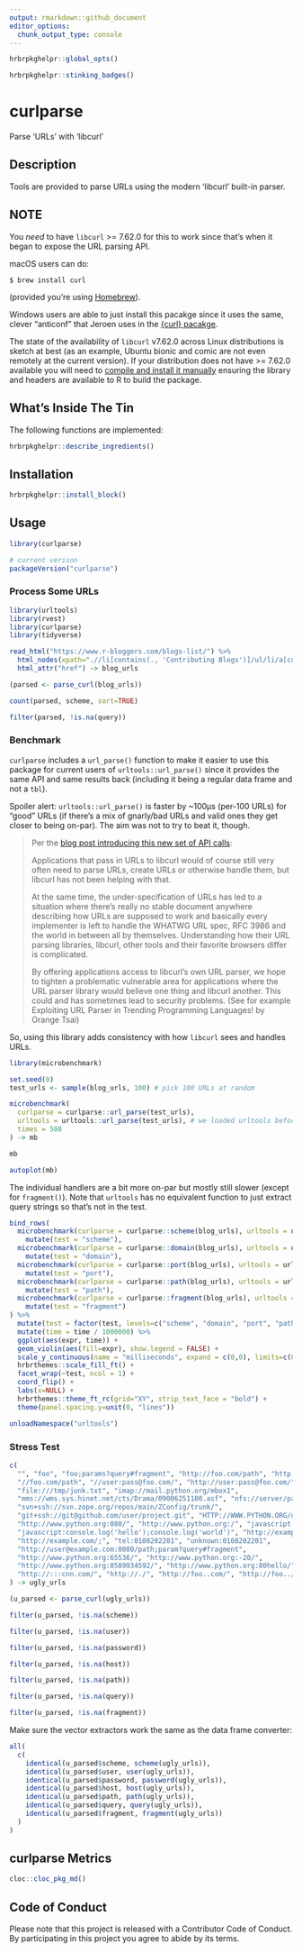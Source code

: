 ```yaml
---
output: rmarkdown::github_document
editor_options: 
  chunk_output_type: console
---
```

```r
hrbrpkghelpr::global_opts()
```

```r
hrbrpkghelpr::stinking_badges()
```
# curlparse

Parse 'URLs' with 'libcurl'

## Description

Tools are provided to parse URLs using the modern 'libcurl' built-in parser.

## NOTE

You _need_ to have `libcurl` >= 7.62.0 for this to work since that's when it began to expose the URL parsing API. 

macOS users can do:

```
$ brew install curl
```

(provided you're using [Homebrew](https://brew.sh/)).

Windows users are able to just install this pacakge since it uses the same, clever "anticonf" that Jeroen uses in the [{curl} pacakge](https://github.com/jeroen/curl). 

The state of the availability of `libcurl` v7.62.0 across Linux distributions is sketch at best (as an example, Ubuntu bionic and comic are not even remotely at the current version). If your distribution does not have >= 7.62.0 available you will need to [compile and install it manually](https://curl.haxx.se/download.html) ensuring the library and headers are available to R to build the package.

## What's Inside The Tin

The following functions are implemented:

```r
hrbrpkghelpr::describe_ingredients()
```

## Installation

```r
hrbrpkghelpr::install_block()
```

## Usage

```r
library(curlparse)

# current verison
packageVersion("curlparse")

```

### Process Some URLs

```r
library(urltools)
library(rvest)
library(curlparse)
library(tidyverse)

```
```r
read_html("https://www.r-bloggers.com/blogs-list/") %>% 
  html_nodes(xpath=".//li[contains(., 'Contributing Blogs')]/ul/li/a[contains(@href, 'http')]") %>% 
  html_attr("href") -> blog_urls

```
```r
(parsed <- parse_curl(blog_urls))

count(parsed, scheme, sort=TRUE)

filter(parsed, !is.na(query))
```

### Benchmark

`curlparse` includes a `url_parse()` function to make it easier to use this package for current users of `urltools::url_parse()` since it provides the same API and same results back (including it being a regular data frame and not a `tbl`). 

Spoiler alert: `urltools::url_parse()` is faster by ~100µs (per-100 URLs) for "good" URLs (if there's a mix of gnarly/bad URLs and valid ones they get closer to being on-par). The aim was not to try to beat it, though. 

>Per the [blog post introducing this new set of API calls](https://daniel.haxx.se/blog/2018/09/09/libcurl-gets-a-url-api/):
>
>Applications that pass in URLs to libcurl would of course still very often need to parse URLs, create URLs or otherwise handle them, but libcurl has not been helping with that.
>
>At the same time, the under-specification of URLs has led to a situation where there's really no stable document anywhere describing how URLs are supposed to work and basically every implementer is left to handle the WHATWG URL spec, RFC 3986 and the world in between all by themselves. Understanding how their URL parsing libraries, libcurl, other tools and their favorite browsers differ is complicated.
>
>By offering applications access to libcurl's own URL parser, we hope to tighten a problematic vulnerable area for applications where the URL parser library would believe one thing and libcurl another. This could and has sometimes lead to security problems. (See for example Exploiting URL Parser in Trending Programming Languages! by Orange Tsai)

So, using this library adds consistency with how `libcurl` sees and handles URLs.

```r
library(microbenchmark)

set.seed(0)
test_urls <- sample(blog_urls, 100) # pick 100 URLs at random

microbenchmark(
  curlparse = curlparse::url_parse(test_urls),
  urltools = urltools::url_parse(test_urls), # we loaded urltools before curlparse at the top so namespace loading wasn't a factor for the benchmarks
  times = 500
) -> mb

mb

autoplot(mb)
```

The individual handlers are a bit more on-par but mostly still slower (except for `fragment()`). Note that `urltools` has no equivalent function to just extract query strings so that's not in the test.

```r
bind_rows(
  microbenchmark(curlparse = curlparse::scheme(blog_urls), urltools = urltools::scheme(blog_urls)) %>%
    mutate(test = "scheme"),
  microbenchmark(curlparse = curlparse::domain(blog_urls), urltools = urltools::domain(blog_urls)) %>%
    mutate(test = "domain"),
  microbenchmark(curlparse = curlparse::port(blog_urls), urltools = urltools::port(blog_urls)) %>%
    mutate(test = "port"),
  microbenchmark(curlparse = curlparse::path(blog_urls), urltools = urltools::path(blog_urls)) %>%
    mutate(test = "path"),
  microbenchmark(curlparse = curlparse::fragment(blog_urls), urltools = urltools::fragment(blog_urls)) %>%
    mutate(test = "fragment")
) %>% 
  mutate(test = factor(test, levels=c("scheme", "domain", "port", "path", "fragment"))) %>% 
  mutate(time = time / 1000000) %>% 
  ggplot(aes(expr, time)) +
  geom_violin(aes(fill=expr), show.legend = FALSE) +
  scale_y_continuous(name = "milliseconds", expand = c(0,0), limits=c(0, NA)) +
  hrbrthemes::scale_fill_ft() +
  facet_wrap(~test, ncol = 1) +
  coord_flip() +
  labs(x=NULL) +
  hrbrthemes::theme_ft_rc(grid="XY", strip_text_face = "bold") +
  theme(panel.spacing.y=unit(0, "lines"))
```

```r
unloadNamespace("urltools")
```

### Stress Test

```r
c(
  "", "foo", "foo;params?query#fragment", "http://foo.com/path", "http://foo.com",
  "//foo.com/path", "//user:pass@foo.com/", "http://user:pass@foo.com/", 
  "file:///tmp/junk.txt", "imap://mail.python.org/mbox1",
  "mms://wms.sys.hinet.net/cts/Drama/09006251100.asf", "nfs://server/path/to/file.txt",
  "svn+ssh://svn.zope.org/repos/main/ZConfig/trunk/",
  "git+ssh://git@github.com/user/project.git", "HTTP://WWW.PYTHON.ORG/doc/#frag",
  "http://www.python.org:080/", "http://www.python.org:/", "javascript:console.log('hello')",
  "javascript:console.log('hello');console.log('world')", "http://example.com/?", 
  "http://example.com/;", "tel:0108202201", "unknown:0108202201",
  "http://user@example.com:8080/path;param?query#fragment", 
  "http://www.python.org:65536/", "http://www.python.org:-20/",
  "http://www.python.org:8589934592/", "http://www.python.org:80hello/", 
  "http://:::cnn.com/", "http://./", "http://foo..com/", "http://foo../"
) -> ugly_urls

(u_parsed <- parse_curl(ugly_urls))

filter(u_parsed, !is.na(scheme))

filter(u_parsed, !is.na(user))

filter(u_parsed, !is.na(password))

filter(u_parsed, !is.na(host))

filter(u_parsed, !is.na(path))

filter(u_parsed, !is.na(query))

filter(u_parsed, !is.na(fragment))
```

Make sure the vector extractors work the same as the data frame converter:

```r
all(
  c(
    identical(u_parsed$scheme, scheme(ugly_urls)),
    identical(u_parsed$user, user(ugly_urls)),
    identical(u_parsed$password, password(ugly_urls)),
    identical(u_parsed$host, host(ugly_urls)),
    identical(u_parsed$path, path(ugly_urls)),
    identical(u_parsed$query, query(ugly_urls)),
    identical(u_parsed$fragment, fragment(ugly_urls))
  )
)
```

## curlparse Metrics

```r
cloc::cloc_pkg_md()
```

## Code of Conduct

Please note that this project is released with a Contributor Code of Conduct.
By participating in this project you agree to abide by its terms.

